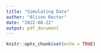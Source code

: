 ```yaml
---
title: "Simulating Data"
author: "Alison Rector"
date: "2022-08-22"
output: pdf_document
---
```


```r
knitr::opts_chunk$set(echo = TRUE)
```

